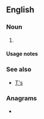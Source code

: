 {{also|ts|Ts|TS|ts.|T's|ṯs}}
==English==

===Noun===
{{head|en|noun plural form}}

# {{plural of|t|lang=en}}

====Usage notes====
{{U:en:plurals of letters}}

===See also===
* [[T's]]

===Anagrams===
* {{anagrams|en|-st|S&T|S.T.|ST|St|St.|s.t.|st}}
